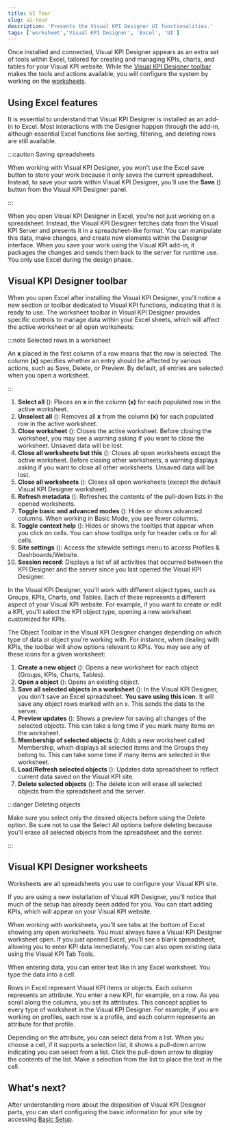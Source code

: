 ```yaml
---
title: UI Tour
slug: ui-tour
description: 'Presents the Visual KPI Designer UI functionalities.'
tags: ['worksheet','Visual KPI Designer', 'Excel', 'UI']
---
```



Once installed and connected, Visual KPI Designer appears as an extra set of tools within Excel, tailored for creating and managing KPIs, charts, and tables for your Visual KPI website. While the [Visual KPI Designer toolbar](#visual-kpi-designer-toolbar) makes the tools and actions available, you will configure the system by working on the [worksheets](#visual-kpi-designer-worksheets).

## Using Excel features

It is essential to understand that Visual KPI Designer is installed as an add-in to Excel. Most interactions with the Designer happen through the add-in, although essential Excel functions like sorting, filtering, and deleting rows are still available.

:::caution Saving spreadsheets

When working with Visual KPI Designer, you won't use the Excel save button to store your work because it only saves the current spreadsheet. Instead, to save your work within Visual KPI Designer, you'll use the **Save** (<SvgFont icon='8'/>) button from the Visual KPI Designer panel.

:::

When you open Visual KPI Designer in Excel, you're not just working on a spreadsheet. Instead, the Visual KPI Designer fetches data from the Visual KPI Server and presents it in a spreadsheet-like format. You can manipulate this data, make changes, and create new elements within the Designer interface. When you save your work using the Visual KPI add-in, it packages the changes and sends them back to the server for runtime use. You only use Excel during the design phase.

## Visual KPI Designer toolbar

When you open Excel after installing the Visual KPI Designer, you'll notice a new section or toolbar dedicated to Visual KPI functions, indicating that it is ready to use. The worksheet toolbar in Visual KPI Designer provides specific controls to manage data within your Excel sheets, which will affect the active worksheet or all open worksheets:

:::note Selected rows in a worksheet

An **x** placed in the first column of a row means that the row is selected. The column **(x)** specifies whether an entry should be affected by various actions, such as Save, Delete, or Preview. By default, all entries are selected when you open a worksheet.

:::

1. **Select all** (<PngFont name='selectall28a.fw' />): Places an **x** in the column **(x)** for each populated row in the active worksheet.
2. **Unselect all** (<PngFont name='unselectall28a.fw' />): Removes all **x** from the column **(x)** for each populated row in the active worksheet.
3. **Close worksheet** (<PngFont name='closeworksheet28' />): Closes the active worksheet. Before closing the worksheet, you may see a warning asking if you want to close the worksheet. Unsaved data will be lost.
4. **Close all worksheets but this** (<PngFont name='closeallbutthis28.fw' />): Closes all open worksheets except the active worksheet. Before closing other worksheets, a warning displays asking if you want to close all other worksheets. Unsaved data will be lost.
5. **Close all worksheets** (<PngFont name='closeallworksheets28.fw' />): Closes all open worksheets (except the default Visual KPI Designer worksheet).
6. **Refresh metadata** (<PngFont name='refreshmetadata28.fw' />): Refreshes the contents of the pull-down lists in the opened worksheets.
7. **Toggle basic and advanced modes** (<PngFont name='advancedmode28gray' />): Hides or shows advanced columns. When working in Basic Mode, you see fewer columns.
8. **Toggle context help** (<PngFont name='tooltip28gray' />): Hides or shows the tooltips that appear when you click on cells. You can show tooltips only for header cells or for all cells.
9. **Site settings** (<PngFont name='options28' />): Access the sitewide settings menu to access Profiles & Dashboards/Website.
10. **Session record**: Displays a list of all activities that occurred between the KPI Designer and the server since you last opened the Visual KPI Designer.

<StylizedImage
  imgURL="img/docs/designer/getting-started/basic-icons-designer.png"
  alt="Basic Icons Visual Designer"
/>

In the Visual KPI Designer, you'll work with different object types, such as Groups, KPIs, Charts, and Tables. Each of these represents a different aspect of your Visual KPI website. For example, if you want to create or edit a KPI, you'll select the KPI object type, opening a new worksheet customized for KPIs.

The Object Toolbar in the Visual KPI Designer changes depending on which type of data or object you're working with. For instance, when dealing with KPIs, the toolbar will show options relevant to KPIs. You may see any of these icons for a given worksheet:

1. **Create a new object** (<PngFont name='new28' />): Opens a new worksheet for each object (Groups, KPIs, Charts, Tables).
2. **Open a object** (<PngFont name='open28' />): Opens an existing object.
3. **Save all selected objects in a worksheet** (<PngFont name='save28' />): In the Visual KPI Designer, you don't save an Excel spreadsheet. **You save using this icon.** It will save any object rows marked with an x. This sends the data to the server.
4. **Preview updates** (<PngFont name='preview28-2.fw' />): Shows a preview for saving all changes of the selected objects. This can take a long time if you mark many items on the worksheet.
5. **Membership of selected objects** (<PngFont name='membership28' />): Adds a new worksheet called Membership, which displays all selected items and the Groups they belong to. This can take some time if many items are selected in the worksheet.
6. **Load/Refresh selected objects** (<PngFont name='refreshmetadata28old' />): Updates data spreadsheet to reflect current data saved on the Visual KPI site.
7. **Delete selected objects** (<PngFont name='clear28a' />): The delete icon will erase all selected objects from the spreadsheet and the server.

:::danger Deleting objects

Make sure you select only the desired objects before using the Delete option. Be sure not to use the Select All options before deleting because you'll erase all selected objects from the spreadsheet and the server.

::: 

<StylizedImage
  imgURL="img/docs/designer/getting-started/object-icons-designer.png"
  alt="Basic Icons Visual Designer"
/>

## Visual KPI Designer worksheets

Worksheets are all spreadsheets you use to configure your Visual KPI site.

If you are using a new installation of Visual KPI Designer, you'll notice that much of the setup has already been added for you. You can start adding KPIs, which will appear on your Visual KPI website.

When working with worksheets, you'll see tabs at the bottom of Excel showing any open worksheets. You must always have a Visual KPI Designer worksheet open. If you just opened Excel, you'll see a blank spreadsheet, allowing you to enter KPI data immediately. You can also open existing data using the Visual KPI Tab Tools.


<StylizedImage
  imgURL="img/docs/designer/getting-started/worksheet.png"
  alt="Worksheet example"
/>

When entering data, you can enter text like in any Excel worksheet. You type the data into a cell.

Rows in Excel represent Visual KPI items or objects. Each column represents an attribute. You enter a new KPI, for example, on a row. As you scroll along the columns, you set its attributes. This concept applies to every type of worksheet in the Visual KPI Designer. For example, if you are working on profiles, each row is a profile, and each column represents an attribute for that profile.

Depending on the attribute, you can select data from a list. When you choose a cell, if it supports a selection list, it shows a pull-down arrow indicating you can select from a list. Click the pull-down arrow to display the contents of the list. Make a selection from the list to place the text in the cell.

## What's next?

After understanding more about the disposition of Visual KPI Designer parts, you can start configuring the basic information for your site by accessing [Basic Setup](/docs/visual-kpi-design/installation-and-setup/basic-setup).